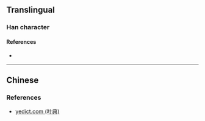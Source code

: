 {{character info/new}}
==Translingual==

===Han character===
{{Han char|rn=75|rad=木|as=16|sn=20|four=|canj=DTOF|ids=⿰木蕉}}

====References====
* {{Han ref|kx=0562.101|hdz=21316.041|uh=6AF5|ud=27381}}

----

==Chinese==
{{zh-see|樵|a}}

===References===
* [http://yedict.com/htm/6A/6AF5.htm yedict.com (叶典)]